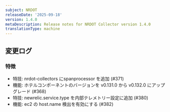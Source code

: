 ```yaml
---
subject: NRDOT
releaseDate: '2025-09-18'
version: 1.4.0
metaDescription: Release notes for NRDOT Collector version 1.4.0
translationType: machine
---
```


## 変更ログ

### 特徴

* 特技: nrdot-collectors にspanprocessor を追加 (#371)
* 機能: ホテルコンポーネントのバージョンを v0.131.0 から v0.132.0 にアップグレード (#368)
* 特技: newrelic.service.type を内部テレメトリー設定に追加 (#380)
* 機能: ec2 の host.name 検出を有効にする (#382)